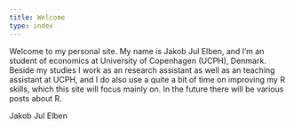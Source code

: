 ```yaml
---
title: Welcome
type: index
---
```


Welcome to my personal site. My name is Jakob Jul Elben, and I'm an student of economics at University of Copenhagen (UCPH), Denmark. Beside my studies I work as an research assistant as well as an teaching assistant at UCPH, and I do also use a quite a bit of time on improving my R skills, which this site will focus mainly on. In the future there will be various posts about R. 

Jakob Jul Elben